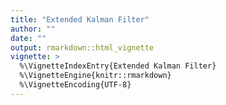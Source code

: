 ```yaml
---
title: "Extended Kalman Filter"
author: ""
date: ""
output: rmarkdown::html_vignette
vignette: >
  %\VignetteIndexEntry{Extended Kalman Filter}
  %\VignetteEngine{knitr::rmarkdown}
  %\VignetteEncoding{UTF-8}
---
```

